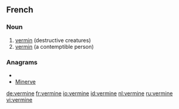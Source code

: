 ==French==

===Noun===
{{fr-noun-unc|f}}

# [[vermin]] (destructive creatures)
# [[vermin]] (a contemptible person)

===Anagrams===
* {{alphagram|eeimnrv}}
* [[Minerve#French|Minerve]]

[[de:vermine]]
[[fr:vermine]]
[[io:vermine]]
[[id:vermine]]
[[nl:vermine]]
[[ru:vermine]]
[[vi:vermine]]